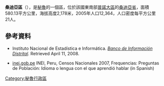 '''桑迪亞區'''（{{lang-es|Distrito de Sandia}}），是[[秘魯|秘魯]]的一個區，位於該國東南部[[普諾大區|普諾大區]]的[[桑迪亞省|桑迪亞省]]，面積580.13平方公里，海拔高度2,178米，2005年人口12,364，人口密度每平方公里21人。

==參考資料==
*{{es icon}} Instituto Nacional de Estadística e Informática. ''[https://web.archive.org/web/20080423164200/http://desa.inei.gob.pe/mapas/bid/ Banco de Información Distrital]''. Retrieved April 11, 2008.</ref>
*[https://web.archive.org/web/20130127005551/http://iinei.inei.gob.pe/iinei/RedatamCpv2007.asp?id=ResultadosCensales%3Fori%3DC inei.gob.pe] INEI, Peru, Censos Nacionales 2007, Frequencias: Preguntas de Población: Idioma o lengua con el que aprendió hablar (in Spanish)

{{Peru-geo-stub}}
[[Category:秘魯行政區|Category:秘魯行政區]]